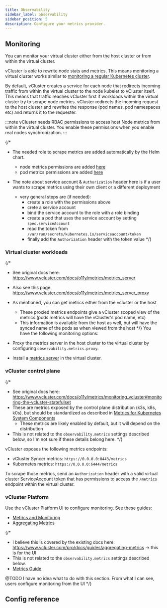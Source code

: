 ```yaml
---
title: Observability
sidebar_label: observability
sidebar_position: 5
description: Configure your metrics provider.
---
```



## Monitoring

You can monitor your virtual cluster either from the host cluster or from within the virtual cluster.

vCluster is able to rewrite node stats and metrics. This means monitoring a virtual cluster works similar to [monitoring a regular Kubernetes cluster](https://kubernetes.io/docs/tasks/debug/debug-cluster/resource-usage-monitoring/).

By default, vCluster creates a service for each node that redirects incoming traffic from within the virtual cluster to the node kubelet to vCluster itself. This means that traffic reaches vCluster first if workloads within the virtual cluster try to scrape node metrics. vCluster redirects the incoming request to the host cluster and rewrites the response (pod names, pod namespaces etc) and returns it to the requester.

:::note
vCluster needs RBAC permissions to access host Node metrics from within the virtual cluster. You enable these permissions when you enable real nodes synchronization.
:::

{/*
- The needed role to scrape metrics are added automatically by the Helm chart.
  - node metrics permissions are added [here](https://github.com/loft-sh/vcluster/blob/main/chart/templates/clusterrole.yaml#L83-L85)
  - pod metrics permissions are added [here](https://github.com/loft-sh/vcluster/blob/main/chart/templates/role.yaml#L51-L53)


- The note about service account & `Authorization` header here is if a user wants to scrape metrics using their own client or a different deployment
  - very general steps are (if needed):
    - create a role with the permissions above
    - crete a service account
    - bind the service account to the role with a role binding
    - create a pod that uses the service account by setting `spec.serviceAccount`
    - read the token from `/var/run/secrets/kubernetes.io/serviceaccount/token`
    - finally add the `Authorization` header with the token value
*/}

### Virtual cluster workloads

{/*
- See original docs here: https://www.vcluster.com/docs/o11y/metrics/metrics_server
- Also see this page: https://www.vcluster.com/docs/o11y/metrics/metrics_server_proxy
- As mentioned, you can get metrics either from the vcluster or the host
  - These proxied metrics endpoints give a vCluster scoped view of the metrics (pods metrics will have the vCluster's pod name, etc)
  - This information is available from the host as well, but will have the synced name of the pods as when viewed from the host
*/}
You have the following monitoring options:

- Proxy the metrics server in the host cluster to the virtual cluster by configuring `observability.metrics.proxy`.
- Install a [metrics server](https://github.com/kubernetes-sigs/metrics-server#installation) in the virtual cluster. 

### vCluster control plane

{/*
- See original docs here: https://www.vcluster.com/docs/o11y/metrics/monitoring_vcluster#monitoring-the-vcluster-statefulset
- These are metrics exposed by the control plane distribution (k3s, k8s, k0s), but should be standardized as described in [Metrics for Kubernetes System Components](https://kubernetes.io/docs/concepts/cluster-administration/system-metrics/)
  - These metrics are likely enabled by default, but it will depend on the distribution
- This is not related to the `observability.metrics` settings described below, so I'm not sure if these details belong here.
*/}

vCluster exposes the following metrics endpoints:

* vCluster Syncer metrics: `https://0.0.0.0:8443/metrics`
* Kubernetes metrics: `https://0.0.0.0:6444/metrics`

To scrape those metrics, send an `Authorization` header with a valid virtual cluster ServiceAccount token that has permissions to access the `/metrics` endpoint within the virtual cluster.

### vCluster Platform

Use the vCluster Platform UI to configure monitoring. See these guides:

- [Metrics and Monitoring](/platform/admin/guides/metrics.mdx)
- [Aggregating Metrics](/platform/guides/aggregating-metrics.mdx)

{/*
- I believe this is covered by the existing docs here: https://www.vcluster.com/pro/docs/guides/aggregating-metrics -> this is for the UI
- This is not related to the `observability.metrics` settings described below.
- [Metrics Guide](/docs/platform/admin/guides/metrics#metrics)

@TODO I have no idea what to do with this section. From what I can see, users configure monitoring from the UI
*/}

## Config reference

<Observability />
